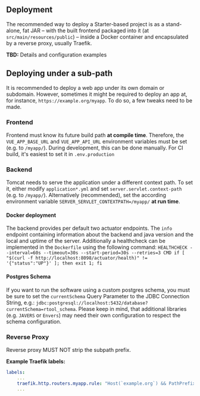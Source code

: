 ## Deployment

The recommended way to deploy a Starter-based project is as a stand-alone, fat JAR – with the built frontend packaged into it (at `src/main/resources/public`) – inside a Docker container and encapsulated by a reverse proxy, usually Traefik.

**TBD:** Details and configuration examples

## Deploying under a sub-path

It is recommended to deploy a web app under its own domain or subdomain. However, sometimes it might be required to deploy an app at, for instance, `https://example.org/myapp`. To do so, a few tweaks need to be made.

### Frontend

Frontend must know its future build path **at compile time**. Therefore, the `VUE_APP_BASE_URL` and `VUE_APP_API_URL` environment variables must be set (e.g. to `/myapp/`). During development, this can be done manually. For CI build, it's easiest to set it in `.env.production`

### Backend

Tomcat needs to serve the application under a different context path. To set it, either modify `application*.yml` and set `server.servlet.context-path` (e.g. to `/myapp/`). Alternatively (recommended), set the according environment variable `SERVER_SERVLET_CONTEXTPATH=/myapp/` **at run time**.

#### Docker deployment

The backend provides per default two actuator endpoints. The `info` endpoint containing information about the backend and java version and the local and uptime of the server. Additionally a healthcheck can be implemented in the `Dockerfile` using the following command:
`HEALTHCHECK --interval=60s --timeout=30s --start-period=30s --retries=3 CMD if [ "$(curl -f http://localhost:8098/actuator/health)" != '{"status":"UP"}' ]; then exit 1; fi`

#### Postgres Schema

If you want to run the software using a custom postgres schema, you must be sure to set the `currentSchema` Query Parameter to the JDBC Connection String, e.g.: `jdbc:postgresql://localhost:5432/database?currentSchema=rtool_schema`. Please keep in mind, that additional libraries (e.g. `JAVERS` or `Envers`) may need their own configuration to respect the schema configuration.

### Reverse Proxy

Reverse proxy MUST NOT strip the subpath prefix.

**Example Traefik labels:**

```yaml copy
labels:
    ...
    traefik.http.routers.myapp.rule: "Host(`example.org`) && PathPrefix(`/myapp`)"
    ...
```
